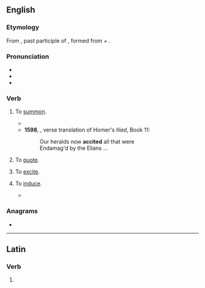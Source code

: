 ==English==

===Etymology===
From {{etyl|la|en}} {{m|la|accitus}}, past participle of {{m|la|acciō||I call forth}}, formed from {{m|la|ad}} + {{m|la|cieō||summon, call}}.

===Pronunciation===
* {{IPA|en|/əkˈsaɪt/}}
* {{audio|en|LL-Q1860 (eng)-Vealhurl-accite.wav|Audio (Southern England)}}
* {{rhymes|en|aɪt|s=2}}

===Verb===
{{en-verb}}

# {{lb|en|transitive|obsolete}} To [[summon]].
#* {{RQ:Shakespeare Titus|I|1|text=He by the senate is '''accit'd''' home<br>From weary wars against the barbarous Goths}}
#* '''1598''', {{w|George Chapman}}, verse translation of Homer's ''Iliad'', Book 11:
#*: Our heralds now '''accited''' all that were
#*: Endamag'd by the Elians ...
# {{lb|en|transitive|obsolete}} To [[quote]].
# {{lb|en|transitive|obsolete}} To [[excite]].
# {{lb|en|transitive|obsolete}} To [[induce]].
#* {{RQ:Shakespeare Henry 4-2|passage=And what '''accites''' your most worshipful thought to think so?}}

===Anagrams===
* {{anagrams|en|a=acceit|acetic}}

----

==Latin==

===Verb===
{{la-verb-form|accīte}}

# {{inflection of|la|acciō||2|p|pres|actv|impr}}